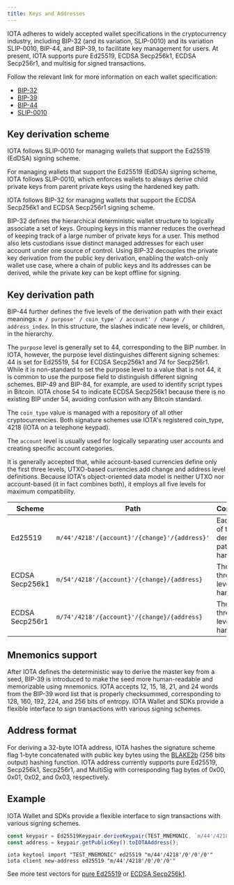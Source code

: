 ```yaml
---
title: Keys and Addresses
---
```


IOTA adheres to widely accepted wallet specifications in the cryptocurrency industry, including BIP-32 (and its variation, SLIP-0010) and its variation SLIP-0010, BIP-44, and BIP-39, to facilitate key management for users. At present, IOTA supports pure Ed25519, ECDSA Secp256k1, ECDSA Secp256r1, and multisig for signed transactions.

Follow the relevant link for more information on each wallet specification:

- [BIP-32](https://github.com/bitcoin/bips/blob/master/bip-0032.mediawiki)
- [BIP-39](https://github.com/bitcoin/bips/blob/master/bip-0039.mediawiki)
- [BIP-44](https://github.com/bitcoin/bips/blob/master/bip-0044.mediawiki)
- [SLIP-0010](https://github.com/satoshilabs/slips/blob/master/slip-0010)

## Key derivation scheme

IOTA follows SLIP-0010 for managing wallets that support the Ed25519 (EdDSA) signing scheme.

For managing wallets that support the Ed25519 (EdDSA) signing scheme, IOTA follows SLIP-0010, which enforces wallets to always derive child private keys from parent private keys using the hardened key path.

IOTA follows BIP-32 for managing wallets that support the ECDSA Secp256k1 and ECDSA Secp256r1 signing scheme.

BIP-32 defines the hierarchical deterministic wallet structure to logically associate a set of keys. Grouping keys in this manner reduces the overhead of keeping track of a large number of private keys for a user. This method also lets custodians issue distinct managed addresses for each user account under one source of control. Using BIP-32 decouples the private key derivation from the public key derivation, enabling the watch-only wallet use case, where a chain of public keys and its addresses can be derived, while the private key can be kept offline for signing.

## Key derivation path

BIP-44 further defines the five levels of the derivation path with their exact meanings:
`m / purpose' / coin_type' / account' / change / address_index`. In this structure, the slashes indicate new levels, or children, in the hierarchy.

The `purpose` level is generally set to 44, corresponding to the BIP number. In IOTA, however, the purpose level distinguishes different signing schemes: 44 is set for Ed25519, 54 for ECDSA Secp256k1 and 74 for Secp256r1. While it is non-standard to set the purpose level to a value that is not 44, it is common to use the purpose field to distinguish different signing schemes. BIP-49 and BIP-84, for example, are used to identify script types in Bitcoin. IOTA chose 54 to indicate ECDSA Secp256k1 because there is no existing BIP under 54, avoiding confusion with any Bitcoin standard.

The `coin_type` value is managed with a repository of all other cryptocurrencies. Both signature schemes use IOTA's registered coin_type, 4218 (IOTA on a telephone keypad).

The `account` level is usually used for logically separating user accounts and creating specific account categories.

It is generally accepted that, while account-based currencies define only the first three levels, UTXO-based currencies add change and address level definitions. Because IOTA's object-oriented data model is neither UTXO nor account-based (it in fact combines both), it employs all five levels for maximum compatibility.

| Scheme          | Path                                          | Comments                                       |
| --------------- | --------------------------------------------- | ---------------------------------------------- |
| Ed25519         | `m/44'/4218'/{account}'/{change}'/{address}'` | Each level of the derivation path is hardened. |
| ECDSA Secp256k1 | `m/54'/4218'/{account}'/{change}/{address}`   | The first three levels are hardened.           |
| ECDSA Secp256r1 | `m/74'/4218'/{account}'/{change}/{address}`   | The first three levels are hardened.           |

## Mnemonics support

After IOTA defines the deterministic way to derive the master key from a seed, BIP-39 is introduced to make the seed more human-readable and memorizable using mnemonics. IOTA accepts 12, 15, 18, 21, and 24 words from the BIP-39 word list that is properly checksummed, corresponding to 128, 160, 192, 224, and 256 bits of entropy. IOTA Wallet and SDKs provide a flexible interface to sign transactions with various signing schemes.

## Address format

For deriving a 32-byte IOTA address, IOTA hashes the signature scheme flag 1-byte concatenated with public key bytes using the [BLAKE2b](https://www.blake2.net/) (256 bits output) hashing function. IOTA address currently supports pure Ed25519, Secp256k1, Secp256r1, and MultiSig with corresponding flag bytes of 0x00, 0x01, 0x02, and 0x03, respectively.

## Example

IOTA Wallet and SDKs provide a flexible interface to sign transactions with various signing schemes.

<Tabs>
<TabItem value="typescript" label="TypeScript">

```typescript
const keypair = Ed25519Keypair.deriveKeypair(TEST_MNEMONIC, `m/44'/4218'/0'/0'/0'`);
const address = keypair.getPublicKey().toIOTAAddress();
```

</TabItem>
<TabItem value="cli" label="CLI">

```shell
iota keytool import "TEST_MNEMONIC" ed25519 "m/44'/4218'/0'/0'/0'"
iota client new-address ed25519 "m/44'/4218'/0'/0'/0'"
```

</TabItem>
</Tabs>

See more test vectors for [pure Ed25519](https://github.com/iotaledger/iota/blob/f3b5fdd73da64a0df65fb4323471512b0f57ec4d/sdk/typescript/test/unit/cryptography/ed25519-keypair.test.ts) or [ECDSA Secp256k1](https://github.com/iotaledger/iota/blob/199f06d25ce85f0270a1a5a0396156bb2b83122c/sdk/typescript/test/unit/cryptography/secp256k1-keypair.test.ts).
